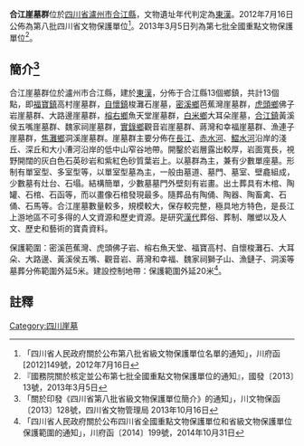 {{msg:四川省文物保護單位
|名稱 = 合江崖墓群
|編號 = 49
|圖片 = 
|級別 = S8
|分類 = 
|時代 = [[東漢|東漢]]
|地点 = [[四川省|四川省]][[瀘州市|瀘州市]][[合江縣|合江縣]]
|坐標 =
|登錄 = 2012年7月16日
}}
{{msg:四川省文物保護單位
|名稱 = 合江崖墓群
|編號 = 647
|圖片 = 
|級別 = 107
|分類 = 
|時代 = 東漢
|地点 = [[四川省|四川省]][[瀘州市|瀘州市]][[合江縣|合江縣]]
|坐標 =
|登錄 = 2013年3月5日
}}

'''合江崖墓群'''位於[[四川省|四川省]][[瀘州市|瀘州市]][[合江縣|合江縣]]，文物遺址年代判定為[[東漢|東漢]]。2012年7月16日公佈為第八批四川省文物保護單位<ref>「四川省人民政府關於公布第八批省級文物保護單位名單的通知」，川府函[2012]149號，2012年7月16日</ref>。2013年3月5日列為第七批全國重點文物保護單位<ref>『國務院關於核定並公布第七批全國重點文物保護單位的通知』，國發〔2013〕13號，2013年3月5日</ref>。
== 簡介<ref>「關於印發《四川省第八批省級文物保護單位簡介》的通知」，川文物保函〔2013〕128號，四川省文物管理局  2013年10月16日</ref> ==
合江崖墓群位於瀘州市合江縣，建於[[東漢|東漢]]，分佈于合江縣13個鄉鎮，共計13個點，即[[福寶鎮|福寶鎮]]高村崖墓群，[[自懷鎮|自懷鎮]]梭灘石崖墓，[[密溪鄉|密溪鄉]]芭蕉灣崖墓群，[[虎頭鄉|虎頭鄉]]佛子岩崖墓群、大路邊崖墓群，[[榕右鄉|榕右鄉]]魚天堂崖墓群，[[白米鄉|白米鄉]]大耳朵崖墓，[[合江鎮|合江鎮]]黃溪侯五嘴崖墓群、魏家祠崖墓群，[[實錄鄉|實錄鄉]]觀音岩崖墓群、蔣灣和幸福崖墓群、漁連子崖墓群，[[焦灘鄉|焦灘鄉]]洞溪崖墓群。崖墓群主要分佈在[[長江|長江]]、[[赤水河|赤水河]]、[[鰼水河|鰼水河]]沿岸的淺丘、深丘和大小漕河沿岸的低中山窄谷地帶。開鑿於岩層露出較厚，岩面寬長，視野開闊的灰白色石英砂岩和紫紅色砂質葉岩上。以墓群為主，兼有少數單座墓。形制有單室型、多室型等，以單室型墓為主，一般由墓道、墓門、墓室、壁龕組成，少數墓有灶台、石塌。結構簡單，少數墓墓門外壁刻有岩畫。出土葬具有木棺、陶罐、石棺、石函等，而以畫像石棺發現最多。隨葬品有陶俑、陶器、陶畜禽、石俑、石馬等。合江崖墓數量較多，規模較大，保存較完整，極具地方特色，是長江上游地區不可多得的人文資源和歷史資源。是研究[[漢代|漢代]]葬俗、葬制、雕塑以及人文、歷史和藝術的寶貴資料。

保護範圍：密溪芭蕉灣、虎頭佛子岩、榕右魚天堂、福寶高村、自懷梭灘石、大耳朵、大路邊、黃溪侯五嘴、觀音岩、蔣灣和幸福、魏家祠獅子山、漁鏈子、洞溪等墓葬分佈範圍外延5米。建設控制地帶：保護範圍外延20米<ref>「四川省人民政府關於公布四川省全國重點文物保護單位和省級文物保護單位保護範圍的通知」，川府函〔2014〕199號，2014年10月31日</ref>。
==註釋==
{{reflist}}
{{四川全國重點文物保護單位}}

[[Category:四川崖墓|Category:四川崖墓]]